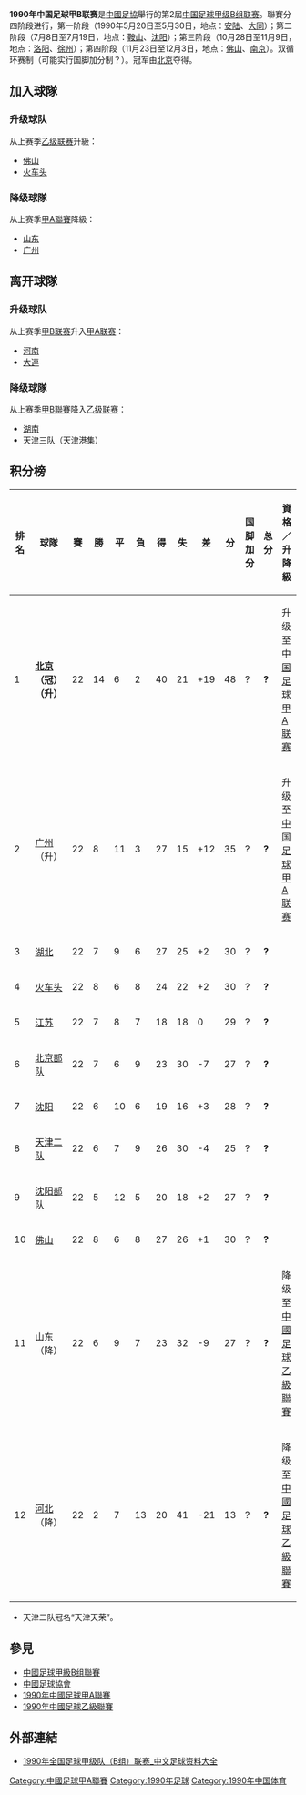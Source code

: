 {{Unreferenced |time=2009-05-13T08:54:46+00:00 }}
'''1990年中国足球甲B联赛'''是[[中國足協|中國足協]]舉行的第2屆[[中国足球甲级B组联赛|中国足球甲级B组联赛]]。聯賽分四阶段进行，第一阶段（1990年5月20日至5月30日，地点：[[安陆|安陆]]、[[大同市|大同]]）；第二阶段（7月8日至7月19日，地点：[[鞍山|鞍山]]、[[沈阳|沈阳]]）；第三阶段（10月28日至11月9日，地点：[[洛阳|洛阳]]、[[徐州|徐州]]）；第四阶段（11月23日至12月3日，地点：[[佛山|佛山]]、[[南京|南京]]）。双循环赛制（可能实行国脚加分制？）。冠军由[[北京足球队|北京]]夺得。

== 加入球隊 ==
=== 升级球队 ===
从上赛季[[1989年中国足球乙级联赛|乙级联赛]]升級：
*[[佛山佛斯弟足球俱乐部|佛山]]
*[[火车头足球俱樂部|火车头]]

=== 降级球隊 ===
从上赛季[[1989年中国足球甲A联赛|甲A聯賽]]降級：
*[[山东鲁能泰山足球俱樂部|山东]]
*[[广州白云足球队|广州]]

== 离开球隊 ==
=== 升级球队 ===
从上赛季[[1989年中国足球甲B联赛|甲B联赛]]升入[[1990年中国足球甲A联赛|甲A联赛]]：
*[[河南建业足球俱乐部|河南]]
*[[大連实德足球俱樂部|大連]]

=== 降级球隊 ===
从上赛季[[1989年中国足球甲B联赛|甲B聯賽]]降入[[1990年中国足球乙级联赛|乙级联赛]]：
*[[湖南莱孚足球俱樂部|湖南]]
*[[天津泰达足球俱乐部|天津三队]]（天津港集）

== 积分榜 ==
{| class="wikitable sortable" style="text-align: center; width: 85%; font-size: 90%"
! style="width: 6%" | 排名
! style="width: 20%"| 球隊
! style="width: 4%" | 賽
! style="width: 4%" | 勝
! style="width: 4%" | 平
! style="width: 4%" | 負
! style="width: 4%" | 得
! style="width: 4%" | 失
! style="width: 4%" | 差
! style="width: 6%" | 分
! style="width: 10%" | 国脚加分
! style="width: 6%" | 总分
! style="width: 29%"| 資格／升降級
|- bgcolor=#ACE1AF
|1||align="left"|'''[[北京足球队|北京]]（冠）（升）'''||22||14||6||2||40||21||+19||48||?||'''?'''||升级至 [[1991年中國足球甲A聯賽|中国足球甲A联赛]]
|- bgcolor=#ACE1AF
|2||align="left"|[[广州白云足球队|广州]]（升）||22||8||11||3||27||15||+12||35||?||'''?'''||升级至 [[1991年中國足球甲A聯賽|中国足球甲A联赛]]
|-
|3||align="left"|[[湖北武汉职业足球俱樂部|湖北]]||22||7||9||6||27||25||+2||30||?||'''?'''||
|-
|4||align="left"|[[火车头足球俱樂部|火车头]]||22||8||6||8||24||22||+2||30||?||'''?'''||
|-
|5||align="left"|[[江苏舜天足球俱樂部|江苏]]||22||7||8||7||18||18||0||29||?||'''?'''||
|-
|6||align="left"|[[北京部队足球队|北京部队]]||22||7||6||9||23||30||-7||27||?||'''?'''||
|-
|7||align="left"|[[长沙金德足球俱樂部|沈阳]]||22||6||10||6||19||16||+3||28||?||'''?'''||
|-
|8||align="left"|[[天津万科足球俱乐部|天津二队]]||22||6||7||9||26||30||-4||25||?||'''?'''||
|-
|9||align="left"|[[沈阳部队足球队|沈阳部队]]||22||5||12||5||20||18||+2||27||?||'''?'''||
|-
|10||align="left"|[[佛山佛斯弟足球俱乐部|佛山]]||22||8||6||8||27||26||+1||30||?||'''?'''||
|- bgcolor=#FFCCCC
|11||align="left"|[[山东鲁能泰山足球俱樂部|山东]]（降）||22||6||9||7||23||32||-9||27||?||'''?'''||降级至 [[1991年中國足球乙級聯賽|中國足球乙級聯賽]]
|- bgcolor=#FFCCCC
|12||align="left"|[[河北足球队|河北]]（降）||22||2||7||13||20||41||-21||13||?||'''?'''||降级至 [[1991年中國足球乙級聯賽|中國足球乙級聯賽]]
|}

*天津二队冠名“天津天荣”。

== 參見 ==
*[[中國足球甲級B组聯賽|中國足球甲級B组聯賽]]
*[[中國足球協會|中國足球協會]]
*[[1990年中國足球甲A聯賽|1990年中國足球甲A聯賽]]
*[[1990年中國足球乙級聯賽|1990年中國足球乙級聯賽]]

== 外部連結 ==
*[https://web.archive.org/web/20110707100640/http://www.zuqiuziliao.cn/china/1990b.htm 1990年全国足球甲级队（B组）联赛_中文足球资料大全]

{{fb start}}
{{中国足球甲B联赛赛季}}
{{甲B1990}}
{{fb end}}

[[Category:中國足球甲A聯賽|Category:中國足球甲A聯賽]]
[[Category:1990年足球|Category:1990年足球]]
[[Category:1990年中国体育|Category:1990年中国体育]]